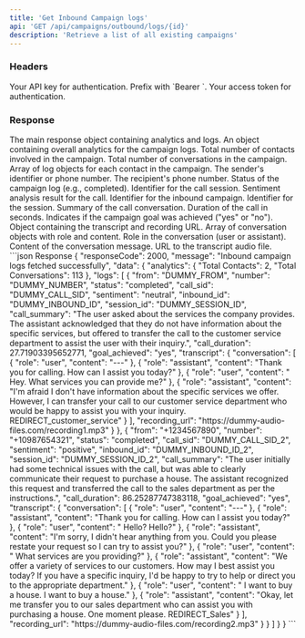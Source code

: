 ```yaml
---
title: 'Get Inbound Campaign logs'
api: 'GET /api/campaigns/outbound/logs/{id}'
description: 'Retrieve a list of all existing campaigns'
---
```


### Headers

<ParamField header="Authorization" type="string" required>
  Your API key for authentication. Prefix with `Bearer `.
</ParamField>

<ParamField header="x-access-token" type="string" required>
  Your access token for authentication.
</ParamField>

### Response

<ResponseField name="data" type="object">
   The main response object containing analytics and logs.
</ResponseField>

<ResponseField name="data.analytics" type="object">
   An object containing overall analytics for the campaign logs.
</ResponseField>

<ResponseField name="data.analytics.Total Contacts" type="number">
   Total number of contacts involved in the campaign.
</ResponseField>

<ResponseField name="data.analytics.Total Conversations" type="number">
   Total number of conversations in the campaign.
</ResponseField>

<ResponseField name="data.logs" type="object[]">
   Array of log objects for each contact in the campaign.
</ResponseField>

<ResponseField name="data.logs.from" type="string">
   The sender's identifier or phone number.
</ResponseField>

<ResponseField name="data.logs.number" type="string">
   The recipient's phone number.
</ResponseField>

<ResponseField name="data.logs.status" type="string">
   Status of the campaign log (e.g., completed).
</ResponseField>

<ResponseField name="data.logs.call_sid" type="string">
   Identifier for the call session.
</ResponseField>

<ResponseField name="data.logs.sentiment" type="string">
   Sentiment analysis result for the call.
</ResponseField>

<ResponseField name="data.logs.inbound_id" type="string">
   Identifier for the inbound campaign.
</ResponseField>

<ResponseField name="data.logs.session_id" type="string">
   Identifier for the session.
</ResponseField>

<ResponseField name="data.logs.call_summary" type="string">
   Summary of the call conversation.
</ResponseField>

<ResponseField name="data.logs.call_duration" type="number">
   Duration of the call in seconds.
</ResponseField>

<ResponseField name="data.logs.goal_achieved" type="string">
   Indicates if the campaign goal was achieved ("yes" or "no").
</ResponseField>

<ResponseField name="data.logs.transcript" type="object">
   Object containing the transcript and recording URL.
</ResponseField>

<ResponseField name="data.logs.transcript.conversation" type="object[]">
   Array of conversation objects with role and content.
</ResponseField>

<ResponseField name="data.logs.transcript.conversation.role" type="string">
   Role in the conversation (user or assistant).
</ResponseField>

<ResponseField name="data.logs.transcript.conversation.content" type="string">
   Content of the conversation message.
</ResponseField>

<ResponseField name="data.logs.transcript.recording_url" type="string">
   URL to the transcript audio file.
</ResponseField>



<ResponseExample>
```json Response
{
   "responseCode": 2000,
   "message": "Inbound campaign logs fetched successfully",
   "data": {
      "analytics": {
         "Total Contacts": 2,
         "Total Conversations": 113
      },
      "logs": [
         {
            "from": "DUMMY_FROM",
            "number": "DUMMY_NUMBER",
            "status": "completed",
            "call_sid": "DUMMY_CALL_SID",
            "sentiment": "neutral",
            "inbound_id": "DUMMY_INBOUND_ID",
            "session_id": "DUMMY_SESSION_ID",
            "call_summary": "The user asked about the services the company provides. The assistant acknowledged that they do not have information about the specific services, but offered to transfer the call to the customer service department to assist the user with their inquiry.",
            "call_duration": 27.71903395652771,
            "goal_achieved": "yes",
            "transcript": {
               "conversation": [
                  {
                     "role": "user",
                     "content": "---"
                  },
                  {
                     "role": "assistant",
                     "content": "Thank you for calling. How can I assist you today?"
                  },
                  {
                     "role": "user",
                     "content": " Hey. What services you can provide me?"
                  },
                  {
                     "role": "assistant",
                     "content": "I'm afraid I don't have information about the specific services we offer. However, I can transfer your call to our customer service department who would be happy to assist you with your inquiry. REDIRECT_customer_service"
                  }
               ],
               "recording_url": "https://dummy-audio-files.com/recording1.mp3"
            }
         },
         {
            "from": "+1234567890",
            "number": "+10987654321",
            "status": "completed",
            "call_sid": "DUMMY_CALL_SID_2",
            "sentiment": "positive",
            "inbound_id": "DUMMY_INBOUND_ID_2",
            "session_id": "DUMMY_SESSION_ID_2",
            "call_summary": "The user initially had some technical issues with the call, but was able to clearly communicate their request to purchase a house. The assistant recognized this request and transferred the call to the sales department as per the instructions.",
            "call_duration": 86.25287747383118,
            "goal_achieved": "yes",
            "transcript": {
               "conversation": [
                  {
                     "role": "user",
                     "content": "---"
                  },
                  {
                     "role": "assistant",
                     "content": "Thank you for calling. How can I assist you today?"
                  },
                  {
                     "role": "user",
                     "content": " Hello? Hello?"
                  },
                  {
                     "role": "assistant",
                     "content": "I'm sorry, I didn't hear anything from you. Could you please restate your request so I can try to assist you?"
                  },
                  {
                     "role": "user",
                     "content": " What services are you providing?"
                  },
                  {
                     "role": "assistant",
                     "content": "We offer a variety of services to our customers. How may I best assist you today? If you have a specific inquiry, I'd be happy to try to help or direct you to the appropriate department."
                  },
                  {
                     "role": "user",
                     "content": " I want to buy a house. I want to buy a house."
                  },
                  {
                     "role": "assistant",
                     "content": "Okay, let me transfer you to our sales department who can assist you with purchasing a house. One moment please. REDIRECT_Sales"
                  }
               ],
               "recording_url": "https://dummy-audio-files.com/recording2.mp3"
            }
         }
      ]
   }
}
```
</ResponseExample>